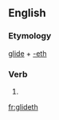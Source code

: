 ==English==

===Etymology===
[[glide]] + [[-eth]]

===Verb===
{{infl|en|verb form}}

# {{archaic third-person singular of|glide}}

[[fr:glideth]]
